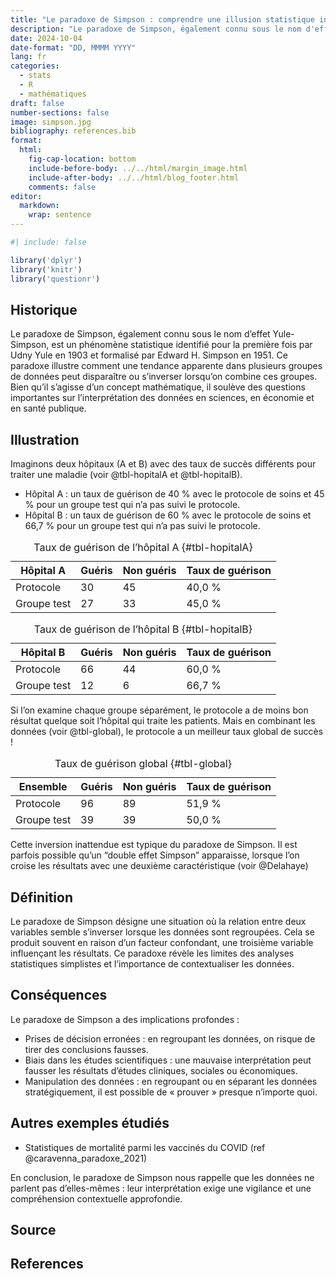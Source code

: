 ```yaml
---
title: "Le paradoxe de Simpson : comprendre une illusion statistique intrigante."
description: "Le paradoxe de Simpson, également connu sous le nom d'effet Yule-Simpson, est un phénomène statistique identifié pour la première fois par Udny Yule en 1903 et formalisé par Edward H. Simpson en 1951. Ce paradoxe illustre comment une tendance apparente dans plusieurs groupes de données peut disparaître ou s'inverser lorsqu'on combine ces groupes. Bien qu'il s'agisse d'un concept mathématique, il soulève des questions importantes sur l'interprétation des données en sciences, en économie et en santé publique."
date: 2024-10-04
date-format: "DD, MMMM YYYY"
lang: fr
categories: 
  - stats 
  - R
  - mathématiques
draft: false
number-sections: false
image: simpson.jpg
bibliography: references.bib
format:
  html:
    fig-cap-location: bottom
    include-before-body: ../../html/margin_image.html
    include-after-body: ../../html/blog_footer.html
    comments: false
editor: 
  markdown: 
    wrap: sentence
---
```


```r
#| include: false

library('dplyr')
library('knitr')
library('questionr')

```

## Historique

Le paradoxe de Simpson, également connu sous le nom d'effet Yule-Simpson, est un phénomène statistique identifié pour la première fois par Udny Yule en 1903 et formalisé par Edward H. Simpson en 1951.
Ce paradoxe illustre comment une tendance apparente dans plusieurs groupes de données peut disparaître ou s'inverser lorsqu'on combine ces groupes.
Bien qu'il s'agisse d'un concept mathématique, il soulève des questions importantes sur l'interprétation des données en sciences, en économie et en santé publique.

## Illustration

Imaginons deux hôpitaux (A et B) avec des taux de succès différents pour traiter une maladie (voir @tbl-hopitalA et @tbl-hopitalB).

-   Hôpital A : un taux de guérison de 40 % avec le protocole de soins et 45 % pour un groupe test qui n'a pas suivi le protocole.
-   Hôpital B : un taux de guérison de 60 % avec le protocole de soins et 66,7 % pour un groupe test qui n'a pas suivi le protocole.

| Hôpital A  | Guéris | Non guéris | Taux de guérison |
|------------|--------|------------|------------------|
| Protocole  |  30    |      45    |        40,0 %    |
| Groupe test|  27    |      33    |        45,0 %    |

: Taux de guérison de l'hôpital A {#tbl-hopitalA}

| Hôpital B  | Guéris | Non guéris | Taux de guérison |
|------------|--------|------------|------------------|
| Protocole  |  66    |      44    |        60,0 %    |
| Groupe test|  12    |      6     |        66,7 %    |

: Taux de guérison de l'hôpital B {#tbl-hopitalB}

Si l'on examine chaque groupe séparément, le protocole a de moins bon résultat quelque soit l'hôpital qui traite les patients. Mais en combinant les données (voir @tbl-global), le protocole a un meilleur taux global de succès !

| Ensemble   | Guéris | Non guéris | Taux de guérison |
|------------|--------|------------|------------------|
| Protocole  |  96    |     89     |        51,9 %    |
| Groupe test|  39    |     39     |        50,0 %    |

: Taux de guérison global {#tbl-global}

Cette inversion inattendue est typique du paradoxe de Simpson. Il est parfois possible qu'un "double effet Simpson" apparaisse, lorsque l'on croise les résultats avec une deuxième caractéristique (voir @Delahaye)

## Définition

Le paradoxe de Simpson désigne une situation où la relation entre deux variables semble s'inverser lorsque les données sont regroupées.
Cela se produit souvent en raison d'un facteur confondant, une troisième variable influençant les résultats.
Ce paradoxe révèle les limites des analyses statistiques simplistes et l'importance de contextualiser les données.

## Conséquences

Le paradoxe de Simpson a des implications profondes :

- Prises de décision erronées : en regroupant les données, on risque de tirer des conclusions fausses.
- Biais dans les études scientifiques : une mauvaise interprétation peut fausser les résultats d'études cliniques, sociales ou économiques.
- Manipulation des données : en regroupant ou en séparant les données stratégiquement, il est possible de « prouver » presque n'importe quoi.

## Autres exemples étudiés

- Statistiques de mortalité parmi les vaccinés du COVID (ref @caravenna_paradoxe_2021)

En conclusion, le paradoxe de Simpson nous rappelle que les données ne parlent pas d'elles-mêmes : leur interprétation exige une vigilance et une compréhension contextuelle approfondie.

## Source

## References

::: {#refs}
:::

